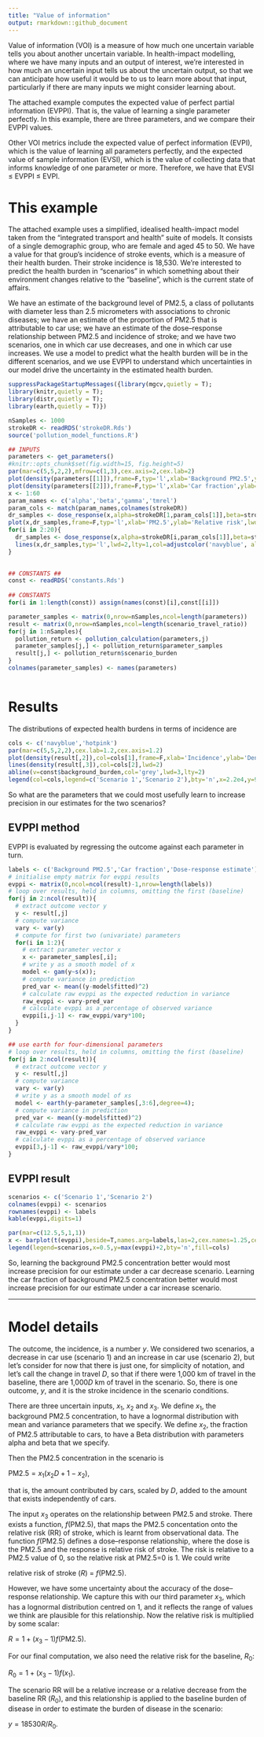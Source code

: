 ```yaml
---
title: "Value of information"
output: rmarkdown::github_document
---
```



Value of information (VOI) is a measure of how much one uncertain variable tells you about another uncertain variable. In health-impact modelling, where we have many inputs and an output of interest, we're interested in how much an uncertain input tells us about the uncertain output, so that we can anticipate how useful it would be to us to learn more about that input, particularly if there are many inputs we might consider learning about.

The attached example computes the expected value of perfect partial information (EVPPI). That is, the value of learning a single parameter perfectly. In this example, there are three parameters, and we compare their EVPPI values.

Other VOI metrics include the expected value of perfect information (EVPI), which is the value of learning all parameters perfectly, and the expected value of sample information (EVSI), which is the value of collecting data that informs knowledge of one parameter or more. Therefore, we have that EVSI &le; EVPPI &le; EVPI.

# This example

The attached example uses a simplified, idealised health-impact model taken from the "integrated transport and health" suite of models. It consists of a single demographic group, who are female and aged 45 to 50. We have a value for that group's incidence of stroke events, which is a measure of their health burden. Their stroke incidence is 18,530. We're interested to predict the health burden in "scenarios" in which something about their environment changes relative to the "baseline", which is the current state of affairs.

We have an estimate of the background level of PM2.5, a class of pollutants with diameter less than 2.5 micrometers with associations to chronic diseases; we have an estimate of the proportion of PM2.5 that is attributable to car use; we have an estimate of the dose--response relationship between PM2.5 and incidence of stroke; and we have two scenarios, one in which car use decreases, and one in which car use increases. We use a model to predict what the health burden will be in the different scenarios, and we use EVPPI to understand which uncertainties in our model drive the uncertainty in the estimated health burden.


```r
suppressPackageStartupMessages({library(mgcv,quietly = T);
library(knitr,quietly = T);
library(distr,quietly = T);
library(earth,quietly = T)})

nSamples <- 1000
strokeDR <- readRDS('strokeDR.Rds')
source('pollution_model_functions.R')
```

```r

## INPUTS
parameters <- get_parameters()
#knitr::opts_chunk$set(fig.width=15, fig.height=5) 
par(mar=c(5,5,2,2),mfrow=c(1,3),cex.axis=2,cex.lab=2)
plot(density(parameters[[1]]),frame=F,typ='l',xlab='Background PM2.5',ylab='Density',lwd=2,lty=1,col='navyblue',main='')
plot(density(parameters[[2]]),frame=F,typ='l',xlab='Car fraction',ylab='Density',lwd=2,lty=1,col='navyblue',main='')
x <- 1:60
param_names <- c('alpha','beta','gamma','tmrel')
param_cols <- match(param_names,colnames(strokeDR))
dr_samples <- dose_response(x,alpha=strokeDR[1,param_cols[1]],beta=strokeDR[1,param_cols[2]],gamma=strokeDR[1,param_cols[3]],tmrel=strokeDR[1,param_cols[4]])
plot(x,dr_samples,frame=F,typ='l',xlab='PM2.5',ylab='Relative risk',lwd=2,lty=1,col=adjustcolor('navyblue', alpha.f = 0.5),ylim=c(1,2))
for(i in 2:20){
  dr_samples <- dose_response(x,alpha=strokeDR[i,param_cols[1]],beta=strokeDR[i,param_cols[2]],gamma=strokeDR[i,param_cols[3]],tmrel=strokeDR[i,param_cols[4]])
  lines(x,dr_samples,typ='l',lwd=2,lty=1,col=adjustcolor('navyblue', alpha.f = 0.5))
}
  
```


```r
  
## CONSTANTS ##
const <- readRDS('constants.Rds')
  
## CONSTANTS
for(i in 1:length(const)) assign(names(const)[i],const[[i]])

parameter_samples <- matrix(0,nrow=nSamples,ncol=length(parameters))
result <- matrix(0,nrow=nSamples,ncol=length(scenario_travel_ratio))
for(j in 1:nSamples){
  pollution_return <- pollution_calculation(parameters,j)
  parameter_samples[j,] <- pollution_return$parameter_samples
  result[j,] <- pollution_return$scenario_burden
}
colnames(parameter_samples) <- names(parameters)
  
```

# Results

The distributions of expected health burdens in terms of incidence are

```r
cols <- c('navyblue','hotpink')
par(mar=c(5,5,2,2),cex.lab=1.2,cex.axis=1.2)
plot(density(result[,2]),col=cols[1],frame=F,xlab='Incidence',ylab='Density',main='',lwd=2,xlim=range(result))
lines(density(result[,3]),col=cols[2],lwd=2)
abline(v=const$background_burden,col='grey',lwd=3,lty=2)
legend(col=cols,legend=c('Scenario 1','Scenario 2'),bty='n',x=2.2e4,y=9e-4,lwd=2)

```

So what are the parameters that we could most usefully learn to increase precision in our estimates for the two scenarios?


## EVPPI method

EVPPI is evaluated by regressing the outcome against each parameter in turn. 

```r
labels <- c('Background PM2.5','Car fraction','Dose-response estimate')
# initialise empty matrix for evppi results
evppi <- matrix(0,ncol=ncol(result)-1,nrow=length(labels))
# loop over results, held in columns, omitting the first (baseline)
for(j in 2:ncol(result)){
  # extract outcome vector y
  y <- result[,j]
  # compute variance
  vary <- var(y)
  # compute for first two (univariate) parameters
  for(i in 1:2){
    # extract parameter vector x
    x <- parameter_samples[,i];
    # write y as a smooth model of x
    model <- gam(y~s(x)); 
    # compute variance in prediction
    pred_var <- mean((y-model$fitted)^2)
    # calculate raw evppi as the expected reduction in variance
    raw_evppi <- vary-pred_var
    # calculate evppi as a percentage of observed variance
    evppi[i,j-1] <- raw_evppi/vary*100;
  }
}

## use earth for four-dimensional parameters
# loop over results, held in columns, omitting the first (baseline)
for(j in 2:ncol(result)){
  # extract outcome vector y
  y <- result[,j]
  # compute variance
  vary <- var(y)
  # write y as a smooth model of xs
  model <- earth(y~parameter_samples[,3:6],degree=4); 
  # compute variance in prediction
  pred_var <- mean((y-model$fitted)^2)
  # calculate raw evppi as the expected reduction in variance
  raw_evppi <- vary-pred_var
  # calculate evppi as a percentage of observed variance
  evppi[3,j-1] <- raw_evppi/vary*100;
}
```

## EVPPI result
```r
scenarios <- c('Scenario 1','Scenario 2')
colnames(evppi) <- scenarios
rownames(evppi) <- labels
kable(evppi,digits=1)
```

```r
par(mar=c(12.5,5,1,1))
x <- barplot(t(evppi),beside=T,names.arg=labels,las=2,cex.names=1.25,cex.lab=1.25,cex.axis=1.25,col=cols,ylab='EVPPI, % of Var(incidence)')
legend(legend=scenarios,x=0.5,y=max(evppi)+2,bty='n',fill=cols)
```

So, learning the background PM2.5 concentration better would most increase precision for our estimate under a car decrease scenario. Learning the car fraction of background PM2.5 concentration better would most increase precision for our estimate under a car increase scenario.

******

# Model details

The outcome, the incidence, is a number $y$. We considered two scenarios, a decrease in car use (scenario 1) and an increase in car use (scenario 2), but let's consider for now that there is just one, for simplicity of notation, and let's call the change in travel $D$, so that if there were 1,000 km of travel in the baseline, there are 1,000$D$ km of travel in the scenario. So, there is one outcome, $y$, and it is the stroke incidence in the scenario conditions.

There are three uncertain inputs, $x_1$, $x_2$ and $x_3$. We define $x_1$, the background PM2.5 concentration, to have a lognormal distribution with mean and variance parameters that we specify. We define $x_2$, the fraction of PM2.5 attributable to cars, to have a Beta distribution with parameters alpha and beta that we specify. 

Then the PM2.5 concentration in the scenario is 

$\text{PM}2.5 = x_1 ( x_2D + 1 - x_2)$,

that is, the amount contributed by cars, scaled by $D$, added to the amount that exists independently of cars.

The input $x_3$ operates on the relationship between PM2.5 and stroke. There exists a function, $f(\text{PM}2.5)$, that maps the PM2.5 concentation onto the relative risk (RR) of stroke, which is learnt from observational data. The function $f(\text{PM}2.5)$ defines a dose--response relationship, where the dose is the PM2.5 and the response is relative risk of stroke. The risk is relative to a PM2.5 value of 0, so the relative risk at PM2.5=0 is 1. We could write

relative risk of stroke ($R$) = $f(\text{PM}2.5)$.

However, we have some uncertainty about the accuracy of the dose--response relationship. We capture this with our third parameter $x_3$, which has a lognormal distribution centred on 1, and it reflects the range of values we think are plausible for this relationship. Now the relative risk is multiplied by some scalar:

$R = 1 + (x_3-1)f(\text{PM}2.5)$.

For our final computation, we also need the relative risk for the baseline, $R_0$:

$R_0 = 1 + (x_3-1)f(x_1)$.

The scenario RR will be a relative increase or a relative decrease from the baseline RR ($R_0$), and this relationship is applied to the baseline burden of disease in order to estimate the burden of disease in the scenario:

$y=18530{R}/{R_0}$.






